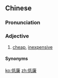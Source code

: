 ==Chinese==
{{zh-forms}}

===Pronunciation===
{{zh-pron
|m=dīlián
|c=dai1 lim4
|cat=a
}}

===Adjective===
{{zh-adj}}

# [[cheap]], [[inexpensive]]

====Synonyms====
{{zh-dial|便宜}}

[[ko:低廉]]
[[zh:低廉]]